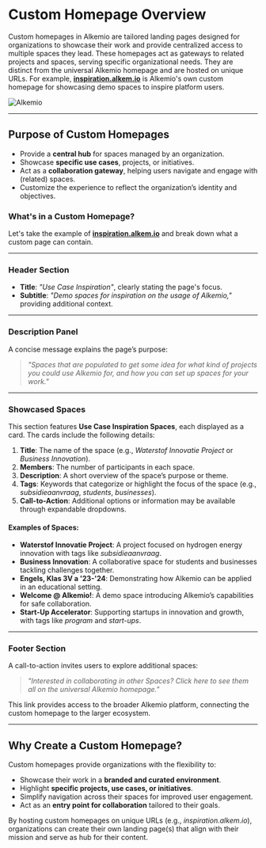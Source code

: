 # Custom Homepage Overview

Custom homepages in Alkemio are tailored landing pages designed for organizations to showcase their work and provide centralized access to multiple spaces they lead. These homepages act as gateways to related projects and spaces, serving specific organizational needs. They are distinct from the universal Alkemio homepage and are hosted on unique URLs. For example, **[inspiration.alkem.io](https://inspiration.alkem.io/home)** is Alkemio's own custom homepage for showcasing demo spaces to inspire platform users.

![Alkemio](/custom-homepage.png)

---

## Purpose of Custom Homepages

- Provide a **central hub** for spaces managed by an organization.
- Showcase **specific use cases**, projects, or initiatives.
- Act as a **collaboration gateway**, helping users navigate and engage with (related) spaces.
- Customize the experience to reflect the organization’s identity and objectives.

### What's in a Custom Homepage?

Let's take the example of **[inspiration.alkem.io](https://inspiration.alkem.io/home)** and break down what a custom page can contain.

---

### Header Section

- **Title**: *"Use Case Inspiration"*, clearly stating the page's focus.
- **Subtitle**: *"Demo spaces for inspiration on the usage of Alkemio,"* providing additional context.

---

### Description Panel

A concise message explains the page’s purpose:

> *"Spaces that are populated to get some idea for what kind of projects you could use Alkemio for, and how you can set up spaces for your work."*

---

### Showcased Spaces

This section features **Use Case Inspiration Spaces**, each displayed as a card. The cards include the following details:

1. **Title**: The name of the space (e.g., *Waterstof Innovatie Project* or *Business Innovation*).
2. **Members**: The number of participants in each space.
3. **Description**: A short overview of the space’s purpose or theme.
4. **Tags**: Keywords that categorize or highlight the focus of the space (e.g., *subsidieaanvraag*, *students*, *businesses*).
5. **Call-to-Action**: Additional options or information may be available through expandable dropdowns.

#### Examples of Spaces:
- **Waterstof Innovatie Project**: A project focused on hydrogen energy innovation with tags like *subsidieaanvraag*.
- **Business Innovation**: A collaborative space for students and businesses tackling challenges together.
- **Engels, Klas 3V a '23-'24**: Demonstrating how Alkemio can be applied in an educational setting.
- **Welcome @ Alkemio!**: A demo space introducing Alkemio’s capabilities for safe collaboration.
- **Start-Up Accelerator**: Supporting startups in innovation and growth, with tags like *program* and *start-ups*.

---

### Footer Section

A call-to-action invites users to explore additional spaces:

> *"Interested in collaborating in other Spaces? Click here to see them all on the universal Alkemio homepage."*

This link provides access to the broader Alkemio platform, connecting the custom homepage to the larger ecosystem.

---

## Why Create a Custom Homepage?

Custom homepages provide organizations with the flexibility to:
- Showcase their work in a **branded and curated environment**.
- Highlight **specific projects, use cases, or initiatives**.
- Simplify navigation across their spaces for improved user engagement.
- Act as an **entry point for collaboration** tailored to their goals.

By hosting custom homepages on unique URLs (e.g., *inspiration.alkem.io*), organizations can create their own landing page(s) that align with their mission and serve as hub for their content.